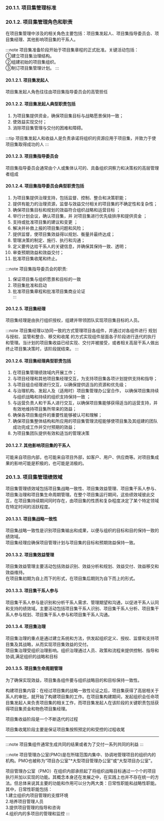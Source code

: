 ### 20.1.1. 项目集管理标准

### 20.1.2. 项目集管理角色和职责

在项目集管理中涉及的相关角色主要包括：项目集发起人、项目集指导委员会、项目集经理、其他影响项目集的干系人。

:::note
项目集准备阶段开始于项目集章程的正式批准。关键活动包括：  
①建立项目集治理结构。  
②组建初始的项目集组织。  
③制订项目集管理计划。
:::

#### 20.1.2.1. 项目集发起人
项目集发起人角色往往由项目集指导委员会的高管担任

#### 20.1.2.2. 项目集发起人典型职责包括
1. 为项目集提供资金，确保项目集目标与战略愿景保持一致；
2. 使效益实现交付；
3. 消除项目集管理与交付的困难和障碍。

:::tip
项目集发起人和收益人是负责承诺将组织的资源应用于项目集，并致力于使项目集取得成功的人
:::

#### 20.1.2.3. 项目集指导委员会
项目集指导委员会通常由个人或集体认可的、具备组织洞察力和决策权的高层管理者组成

#### 20.1.2.4. 项目集指导委员会典型职责包括
1. 为项目集提供治理支持，包括监督、控制、整合和决策职能；
2. 提供有能力的治理资源，监督与效益交付相关的项目集的不确定性和复杂性；
3.  <Highlight>确保项目集目标和规划的效益符合组织战略和运营目标</Highlight> ；
4. 举行计划会议，确认项目集，并 <Highlight>对项目集进行优先级排序和提供资金</Highlight> ；
5.  <Highlight>支持或批准项目集的建议和变更</Highlight> ；
6. 解决并补救上报的项目集问题和风险；
7. 提供监督，使项目集效益得以规划、衡量并最终达成；
8. 管理决策的制定、施行、执行和沟通；
9. 定义要传达给干系人的关键信息，并确保其保持一致、透明；
10. 审查预期效益和效益交付；
11. 批准项目集收尾和终止。

:::note
项目集指导委员会的职责:  
1. 保证项目集与组织愿景和目标的一致
2. 项目集批准和启动  
3. 批准项目集章程和批准项目集商业论证  
:::

#### 20.1.2.5. 项目集经理
项目集经理是由执行组织授权，组建并带领团队实现项目集目标的人员。

:::note
项目集经理以协同一致的方式管理项目各组件，并通过对各组件进行 <Highlight>规划与授权、监管和整合、移交和收尾</Highlight> 的方式实现组件层面各子阶段进行迭代的执行和管理。当计划的项目集收益已经实现、交付并被接受，或者相关高层干系人做出终止项目集决策时，该阶段就结束。
:::

#### 20.1.2.6. 项目集经理典型职责包括
1. 在项目集管理绩效域内开展工作；
2. 与项目经理和其他项目集经理交互，为支持项目集各项计划提供支持和指导；
3. 与项目组合经理进行交互，以确保提供适当的资源和优先级；
4. 与治理机构、发起人及（适用时）项目集管理办公室合作， <Highlight>以确保项目集持续与组织战略和持续的组织支持保持一致</Highlight> ；
5. 与运营负责人和干系人进行交互，以确保项目集能够获得适当的运营支持，并有效地维持项目集所带来的效益；
6. 确保各项目集组件的重要性能够被认可和理解；
7. 确保项目集整体结构和所应用的项目集管理流程能够使项目集及其组建的团队成功完成工作并交付预期的效益；
8. 为项目集团队提供有效和适当的管理决策

#### 20.1.2.7. 其他影响项目集的干系人
可能来自项目内部，也可能来自项目外部，如客户、用户、供应商等。对项目集成果的影响可能是积极的，也可能是消极的。


### 20.1.3. 项目集管理绩效域
项目集管理绩效域包括项目集战略一致性、项目集效益管理、项目集干系人参与、项目集治理和项目集生命周期管理。在整个项目集运行期间，这些绩效域彼此交互，在项目集持续期间同时存在，由项目集的性质和复杂程度决定了某个特定领域在特定时间的活跃程度。

#### 20.1.3.1. 项目集战略一致性
项目集战略一致性是识别项目集输出和成果，以便与组织的目标和目的保持一致的绩效域。  
项目集经理应确保项目管理计划与项目集的目标和预期效益保持一致。

#### 20.1.3.2. 项目集效益管理
项目集效益管理主要活动包括效益识别、效益分析和规划、效益交付、效益移交和效益维持。  
在项目集初期为自上而下的形式，在项目集后期则为自下而上的形式。

#### 20.1.3.3. 项目集干系人参与
项目集干系人参与是识别和分析干系人需求、管理期望和沟通，以促进干系人认同和支持的绩效域。主要活动包括项目集干系人识别、项目集干系人分析、项目集干系人参与规划、项目集干系人参与和项目集干系人沟通。

#### 20.1.3.4. 项目集治理
项目集治理的重点是通过建立系统和方法，供发起组织定义、授权、监督和支持项目集及其战略，从而实现项目集效益的交付。  
项目集治理受组织治理影响。组织治理通过人员、政策和流程来提供控制、指导和协调,满足组织的战略和目标

#### 20.1.3.5. 项目集生命周期管理
为了确保实现效益，项目集各组件要与组织战略目的和目标保持一致性。

构建项目集内容：在经过项目集的战略一致性论证之后，项目集获得了高层相关于系人的审批，就开始了构建项目集的工作。在项目集构建期间，发起组织会任命项目集发起人来负责项目集的相关工作，而项目集发起人在该阶段的关键职责包括获得项目集资金和物色项目集经理。

项目集收益阶段是一个不断迭代的过程

项目集收尾阶段主要是保证项目集按照预定的和受控的过程收尾

----

:::note
项目集组件通常生成共同的结果或者为了交付一系列共同的利益
:::

:::note
项目管理办公室(PMO)是在所辖范围内集中、协调地管理项目的组织内的机构。PMO也被称为“项目办公室"*大型项目管理办公室”或“大型项目办公室"。

项目管理办公室（PMO）在组织内部承担起了将组织战略目标通过一个个的项目执行并加以实现的功能。其概念本身还在发展之中，在实践上也并不存在统一的方法。但总体来说其主要的功能和作用可以分为两大类：日常性职能和战略性职能。
其中，日常性职能包括：  
1.建立组织内项目管理的支撑环境  
2.培养项目管理人员  
3.提供项目管理的指导和咨询  
4.组织内的多项目的管理和监控
:::
